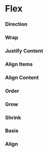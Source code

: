 

<Meta of={stories} />

# Flex

<Canvas of={stories.example} />

### Direction

<Canvas of={stories.direction} />

### Wrap

<Canvas of={stories.wrap} />

### Justify Content

<Canvas of={stories.justifyContent} />

### Align Items

<Canvas of={stories.alignItems} />

### Align Content

<Canvas of={stories.alignContent} />

### Order

<Canvas of={stories.order} />

### Grow

<Canvas of={stories.grow} />

### Shrink

<Canvas of={stories.shrink} />

### Basis

<Canvas of={stories.basis} />

### Align

<Canvas of={stories.align} />
